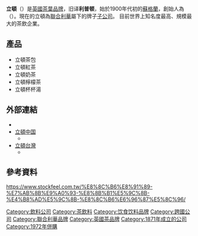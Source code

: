 {{Expand|time=2009-11-08T11:21:54+00:00}}
{{Infobox Company
| name = 立顿
| name_en = Lipton
| company_logo = File:LIPTON_PRIMARY_RGB_BMT.png
| founder =  托瑪斯·利普頓
| products = 
| industry = [[食品|食品]]
| company_type  = [[子公司|子公司]]
| market_information =
| foundation = 1871年
| location = {{UK}}
| area_served = 
| parent = [[聯合利華|聯合利華]]
| homepage = [http://www.lipton.com/ www.lipton.com]
}}
'''立頓'''（{{lang-en|Lipton}}）是[[英國|英國]][[茶葉|茶葉]][[品牌|品牌]]，旧译'''利普顿'''，始於1900年代初的[[蘇格蘭|蘇格蘭]]，創始人為{{link-en|托瑪斯·利普頓|Thomas Lipton}}（{{lang|en|Thomas Lipton}}）。現在的立頓為[[聯合利華|聯合利華]]屬下的牌子[[子公司|子公司]]。
目前世界上知名度最高、規模最大的茶飲企業。
== 產品 ==
*立頓茶包
*立頓紅茶
*立頓奶茶
*立頓檸檬茶
*立頓杯杯湯

== 外部連結 ==
{{commonscat|Lipton (tea)}}
* {{facebook|lipton|Lipton}}{{en}}
* [http://www.lipton.com.cn/ 立頓中国]{{zh-cn}}
** {{weibo|ilipton|立顿茶}}
* [http://www.lipton.com.tw/ 立頓台灣]{{zh-tw}}
** {{facebook|liptonTW|立頓 Lipton}}
==參考資料 ==
https://www.stockfeel.com.tw/%E8%8C%B6%E8%91%89-%E7%AB%8B%E9%A0%93-%E8%8B%B1%E5%9C%8B-%E4%B8%AD%E5%9C%8B-%E8%8C%B6%E6%96%87%E5%8C%96/

{{联合利华}}
{{百事公司}}
{{Authority control}}

{{DEFAULTSORT:Lipton}}
[[Category:飲料公司|Category:飲料公司]]
[[Category:茶飲料|Category:茶飲料]]
[[Category:饮食饮料品牌|Category:饮食饮料品牌]]
[[Category:跨國公司|Category:跨國公司]]
[[Category:聯合利華品牌|Category:聯合利華品牌]]
[[Category:英國茶品牌|Category:英國茶品牌]]
[[Category:1871年成立的公司|Category:1871年成立的公司]]
[[Category:1972年併購|Category:1972年併購]]